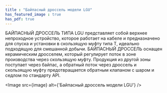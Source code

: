 ```yaml
---
title : "Байпасный дроссель модели LGU"
has_featured_image : true
has_pdf: true
---
```


БАЙПАСНЫЙ ДРОССЕЛЬ ТИПА LGU представляет собой верхнее непроходное устройство, которое работает на кабеле и предназначено для спуска и установки в скользящую муфту типа T, идеально подходящую для смешанной добычи. БАЙПАСНЫЙ ДРОССЕЛЬ оснащен керамическим дросселем, который регулирует поток в зоне производства через скользящую муфту. Продукция из другой зоны поступает через байпас, а обратный поток через дроссель и скользящую муфту предотвращается обратным клапаном с шаром и седлом по стандарту API.


<Image src={image} alt={'Байпасный дроссель модели LGU'} />